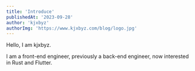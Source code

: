 ```yaml
---
title: 'Introduce'
publishedAt: '2023-09-28'
author: 'kjxbyz'
authorImg: 'https://www.kjxbyz.com/blog/logo.jpg'
---
```


Hello, I am kjxbyz.

I am a front-end engineer, previously a back-end engineer, now interested in Rust and Flutter.
